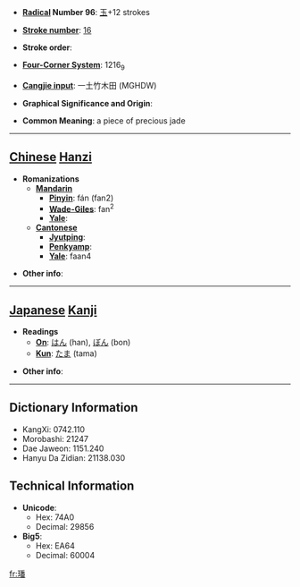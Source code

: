 * '''[[Wiktionary:Chinese radical index| Radical]] Number 96''': [[Wiktionary:Chinese radical index 玉|玉]]+12 strokes

* '''[[Wiktionary:Chinese total strokes index|Stroke number]]''': [[Wiktionary:Chinese total strokes index 16|16]]

* '''Stroke order''': 

* '''[[Wiktionary:Chinese four corner index|Four-Corner System]]''': 1216<sub>9</sub>

* '''[[Wiktionary:Chinese Cangjie index|Cangjie input]]''': 一土竹木田 (MGHDW)

* '''Graphical Significance and Origin''': 

* '''Common Meaning''': a piece of precious jade

----

== [[Chinese]] [[Hanzi]] ==

* '''Romanizations'''
** '''[[Mandarin]]'''
*** '''[[Pinyin]]''': fán (fan2)
*** '''[[Wade-Giles]]''': fan<sup>2</sup>
*** '''[[Yale]]''': 
** '''[[Cantonese]]'''
*** '''[[Jyutping]]''':
*** '''[[Penkyamp]]''': 
*** '''[[Yale]]''': faan4

* '''Other info''': 

----

== [[Japanese]] [[Kanji]] ==

* '''Readings'''
** '''[[On]]''': [[はん]] (han), [[ぼん]] (bon)
** '''[[Kun]]''': [[たま]] (tama)

* '''Other info''':  

----

== Dictionary Information ==

* KangXi: 0742.110
* Morobashi: 21247
* Dae Jaweon: 1151.240
* Hanyu Da Zidian: 21138.030

== Technical Information ==

* '''Unicode''':
** Hex: 74A0
** Decimal: 29856
* '''Big5''':
** Hex: EA64
** Decimal: 60004

[[fr:璠]]